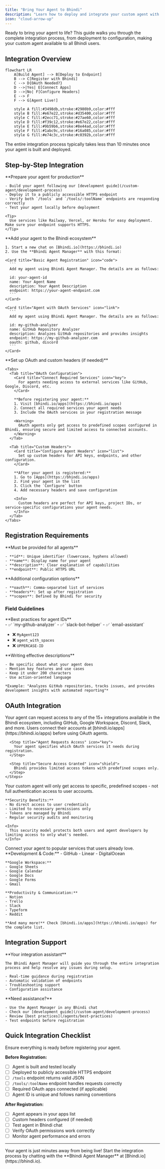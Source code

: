 ```yaml
---
title: "Bring Your Agent to Bhindi"
description: "Learn how to deploy and integrate your custom agent with Bhindi Platform"
icon: "cloud-arrow-up"
---
```


<Card title="Deploy Your Custom Agent" icon="rocket">
  Ready to bring your agent to life? This guide walks you through the complete
  integration process, from deployment to configuration, making your custom
  agent available to all Bhindi users.
</Card>

## Integration Overview

```mermaid
flowchart LR
    A[Build Agent] --> B[Deploy to Endpoint]
    B --> C[Register with Bhindi]
    C --> D{OAuth Needed?}
    D -->|Yes| E[Connect Apps]
    D -->|No| F[Configure Headers]
    E --> F
    F --> G[Agent Live!]

    style A fill:#3498db,stroke:#2980b9,color:#fff
    style B fill:#e67e22,stroke:#d35400,color:#fff
    style C fill:#2ecc71,stroke:#27ae60,color:#fff
    style D fill:#f39c12,stroke:#e67e22,color:#fff
    style E fill:#9b59b6,stroke:#8e44ad,color:#fff
    style F fill:#1abc9c,stroke:#16a085,color:#fff
    style G fill:#e74c3c,stroke:#c0392b,color:#fff
```

<Info>
  The entire integration process typically takes less than 10 minutes once your
  agent is built and deployed.
</Info>

## Step-by-Step Integration

<Steps>
  <Step title="Build & Deploy Your Agent" icon="hammer">
    **Prepare your agent for production**
    
    - Build your agent following our [development guide](/custom-agent/development-process)
    - Deploy it to a publicly accessible HTTPS endpoint
    - Verify both `/tools` and `/tools/:toolName` endpoints are responding correctly
    - Test your agent locally before deployment
    
    <Tip>
      Use services like Railway, Vercel, or Heroku for easy deployment. Make sure your endpoint supports HTTPS.
    </Tip>
  </Step>

  <Step title="Register with Bhindi" icon="plus">
    **Add your agent to the Bhindi ecosystem**
    
    1. Start a new chat on [Bhindi.io](https://bhindi.io)
    2. Use the **Bhindi Agent Manager** with this format:

    <Card title="Basic Agent Registration" icon="code">
      ```
      Add my agent using Bhindi Agent Manager. The details are as follows:

      id: your-agent-id
      name: Your Agent Name
      description: Your Agent Description
      endpoint: https://your-agent-endpoint.com
      ```
    </Card>

    <Card title="Agent with OAuth Services" icon="link">
      ```
      Add my agent using Bhindi Agent Manager. The details are as follows:

      id: my-github-analyzer
      name: GitHub Repository Analyzer
      description: Analyzes GitHub repositories and provides insights
      endpoint: https://my-github-analyzer.com
      oauth: github, discord
      ```
    </Card>

  </Step>

  <Step title="Configure Advanced Settings" icon="gear">
    **Set up OAuth and custom headers (if needed)**
    
    <Tabs>
      <Tab title="OAuth Configuration">
        <Card title="Connect Required Services" icon="key">
          For agents needing access to external services like GitHub, Google, Discord, etc.
        </Card>

        **Before registering your agent:**
        1. Visit [bhindi.io/apps](https://bhindi.io/apps)
        2. Connect all required services your agent needs
        3. Include the OAuth services in your registration message

        <Warning>
          OAuth agents only get access to predefined scopes configured in Bhindi, ensuring secure and limited access to connected accounts.
        </Warning>
      </Tab>

      <Tab title="Custom Headers">
        <Card title="Configure Agent Headers" icon="list">
          Set up custom headers for API keys, endpoints, and other configuration.
        </Card>

        **After your agent is registered:**
        1. Go to [Apps](https://bhindi.io/apps)
        2. Find your agent in the list
        3. Click the `Configure` button
        4. Add necessary headers and save configuration

        <Info>
          Custom headers are perfect for API keys, project IDs, or service-specific configurations your agent needs.
        </Info>
      </Tab>
    </Tabs>

  </Step>
</Steps>

## Registration Requirements

<CardGroup cols={2}>
  <Card title="Required Fields" icon="asterisk">
    **Must be provided for all agents**
    
    - **id**: Unique identifier (lowercase, hyphens allowed)
    - **name**: Display name for your agent
    - **description**: Clear explanation of capabilities
    - **endpoint**: Public HTTPS URL
  </Card>

  <Card title="Optional Fields" icon="plus">
    **Additional configuration options**
    
    - **oauth**: Comma-separated list of services
    - **headers**: Set up after registration
    - **scopes**: Defined by Bhindi for security
  </Card>
</CardGroup>

### Field Guidelines

<CardGroup cols={2}>
  <Card title="ID Naming" icon="tag">
    **Best practices for agent IDs**
    <br />
   - ✅ `my-github-analyzer`
   - ✅ `slack-bot-helper`
   - ✅ `email-assistant`
    
   - ❌ `MyAgent123`
   - ❌ `agent_with_spaces`
   - ❌ `UPPERCASE-ID`
  </Card>

  <Card title="Description Tips" icon="pen">
    **Writing effective descriptions**
    
    - Be specific about what your agent does
    - Mention key features and use cases
    - Keep it under 200 characters
    - Use action-oriented language
    
    *Example: "Analyzes GitHub repositories, tracks issues, and provides development insights with automated reporting"*
  </Card>
</CardGroup>

## OAuth Integration

<Card title="Supported OAuth Services" icon="shield">
  Your agent can request access to any of the 15+ integrations available in the
  Bhindi ecosystem, including GitHub, Google Workspace, Discord, Slack, and
  more.
</Card>

<Tabs>
  <Tab title="How OAuth Works">
    <Steps>
      <Step title="User Connects Apps" icon="link">
        Users connect their accounts at [bhindi.io/apps](https://bhindi.io/apps) before using OAuth agents.
      </Step>

      <Step title="Agent Requests Access" icon="key">
        Your agent specifies which OAuth services it needs during registration.
      </Step>

      <Step title="Secure Access Granted" icon="shield">
        Bhindi provides limited access tokens with predefined scopes only.
      </Step>
    </Steps>

  </Tab>

  <Tab title="Security Model">
    <Card title="Limited Scope Access" icon="lock">
      Your custom agent will only get access to specific, predefined scopes - not full authentication access to user accounts.
    </Card>

    **Security Benefits:**
    - No direct access to user credentials
    - Limited to necessary permissions only
    - Tokens are managed by Bhindi
    - Regular security audits and monitoring

    <Info>
      This security model protects both users and agent developers by limiting access to only what's needed.
    </Info>

  </Tab>

  <Tab title="Available Services">
    <Card title="Popular OAuth Integrations" icon="plug">
      Connect your agent to popular services that users already love.
    </Card>
    **Development & Code:**
    - GitHub
    - Linear
    - DigitalOcean

    **Google Workspace:**
    - Google Sheets
    - Google Calendar
    - Google Docs
    - Google Forms
    - Gmail

    **Productivity & Communication:**
    - Notion
    - Trello
    - Slack
    - Typeform
    - Reddit

    **And many more!** Check [bhindi.io/apps](https://bhindi.io/apps) for the complete list.

  </Tab>
</Tabs>

## Integration Support

<CardGroup cols={2}>
  <Card title="Bhindi Agent Manager" icon="robot">
    **Your integration assistant**
    
    The Bhindi Agent Manager will guide you through the entire integration process and help resolve any issues during setup.
    
    - Real-time guidance during registration
    - Automatic validation of endpoints
    - Troubleshooting support
    - Configuration assistance
  </Card>

  <Card title="Getting Help" icon="question">
    **Need assistance?**
    
    - Use the Agent Manager in any Bhindi chat
    - Check our [development guide](/custom-agent/development-process)
    - Review [best practices](/agents/best-practices)
    - Test endpoints before registration
  </Card>
</CardGroup>

## Quick Integration Checklist

<Card title="Pre-Integration Checklist" icon="clipboard-check">
  Ensure everything is ready before registering your agent.
</Card>

**Before Registration:**

- [ ] Agent is built and tested locally
- [ ] Deployed to publicly accessible HTTPS endpoint
- [ ] `/tools` endpoint returns valid JSON
- [ ] `/tools/:toolName` endpoint handles requests correctly
- [ ] Required OAuth apps connected (if applicable)
- [ ] Agent ID is unique and follows naming conventions

**After Registration:**

- [ ] Agent appears in your apps list
- [ ] Custom headers configured (if needed)
- [ ] Test agent in Bhindi chat
- [ ] Verify OAuth permissions work correctly
- [ ] Monitor agent performance and errors

---

<Card title="Ready to Deploy?" icon="rocket">
  Your agent is just minutes away from being live! Start the integration process
  by chatting with the **Bhindi Agent Manager** at
  [Bhindi.io](https://bhindi.io).
</Card>
